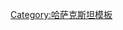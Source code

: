 {{Navbox
|name = 江布尔州
|title = [[Image:Flag of Kazakhstan.svg|35px|Flag of Kazakhstan]] [[江布尔州]]
|state    = {{{state|autocollapse}}}
|listclass = hlist
|image=[[File:Zhamb obl.svg|160px]]
|above = 首府: '''[[塔拉兹]]'''
|titlestyle = background:#7cdefa
|group1= 区份
|list1 =
* [[拜扎克區]] 
* [[江布尔区 (江布尔州)|江布尔区]] 
* [[科爾代區]] 
* [[梅爾基區]] 
* [[莫伊恩庫姆區]] 
* [[萨雷苏区]] 
* [[舒区]] 
* [[塔拉斯區 (哈薩克斯坦)|塔拉斯区]] 
* [[圖拉爾雷斯庫洛夫區]] 
* [[茹阿雷区]]
|group2= 主要城市
|list2 =
* [[扎纳塔斯]] 
* [[卡拉套]] 
* [[楚城]] 
* [[塔拉兹]]
}}<noinclude>
{{collapsible option}}
[[Category:哈萨克斯坦模板]] 
</noinclude>